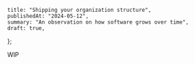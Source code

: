 	title: "Shipping your organization structure",
	publishedAt: "2024-05-12",
	summary: "An observation on how software grows over time",
	draft: true,
};

WIP
